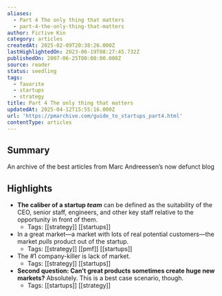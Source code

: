 ```yaml
---
aliases:
  - Part 4 The only thing that matters
  - part-4-the-only-thing-that-matters
author: Fictive Kin
category: articles
createdAt: 2025-02-09T20:38:26.000Z
lastHighlightedOn: 2023-06-19T08:27:45.732Z
publishedOn: 2007-06-25T00:00:00.000Z
source: reader
status: seedling
tags:
  - favorite
  - startups
  - strategy
title: Part 4 The only thing that matters
updatedAt: 2025-04-12T15:55:16.000Z
url: 'https://pmarchive.com/guide_to_startups_part4.html'
contentType: articles
---
```

## Summary

An archive of the best articles from Marc Andreessen’s now defunct blog

## Highlights

- **The caliber of a startup _team_** can be defined as the suitability of the CEO, senior staff, engineers, and other key staff relative to the opportunity in front of them.
    - Tags: [[strategy]] [[startups]]
- In a great market—a market with lots of real potential customers—the market _pulls_ product out of the startup.
    - Tags: [[strategy]] [[pmf]] [[startups]]
- The #1 company-killer is lack of market.
    - Tags: [[strategy]] [[startups]]
- **Second question: Can’t great products sometimes create huge new markets?**
  Absolutely.
  This is a best case scenario, though.
    - Tags: [[startups]] [[strategy]]
